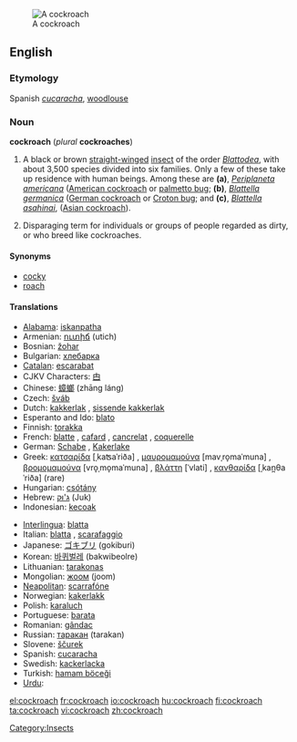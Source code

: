 [[Image:Madagascan.hissing.cockroach.750pix.jpg|thumb|A cockroach]]
==English==
{{wikipedia}}
===Etymology===
Spanish ''[[cucaracha]]'', [[woodlouse]]

===Noun===
'''cockroach''' (''plural'' '''cockroaches''')

#{{zoology}} A black or brown [[straight]][[-winged]] [[insect]] of the order ''[[Blattodea]]'', with about 3,500 species divided into six families. Only a few of these take up residence with human beings. Among these are '''(a)''', ''[[Periplaneta americana]]'' ([[American cockroach]] or [[palmetto bug]]; '''(b)''', ''[[Blattella germanica]]'' ([[German cockroach]] or [[Croton bug]]; and '''(c)''', ''[[Blattella asahinai]]'', ([[Asian cockroach]]). 
# Disparaging term for individuals or groups of people regarded as dirty, or who breed like cockroaches.

====Synonyms====
*[[cocky]] {{italbrac|Australia|colloquial}}
*[[roach]] {{italbrac|US}}

====Translations====
{{top}}
*[[Alabama]]: [[iskanpatha]]
*Armenian: [[ուտիճ]] (utich)
*Bosnian: [[žohar]] {{m}}
*Bulgarian: [[хлебарка]] {{f}}
*[[Catalan]]: [[escarabat]] {{m}}
*CJKV Characters: [[甴]] {{italbrac|Cantonese}}
*Chinese: [[蟑螂]] (zh&#257;ng l&#225;ng)
*Czech: [[šváb]] {{m}}
*Dutch: [[kakkerlak]] {{m}}, [[sissende kakkerlak]] {{m}}
*Esperanto and Ido: [[blato]]
*Finnish: [[torakka]]
*French: [[blatte]] {{f}}, [[cafard]] {{m}}, [[cancrelat]] {{m}}, [[coquerelle]] {{f}} {{italbrac|Quebec}}
*German: [[Schabe]] {{f}}, [[Kakerlake]] {{m}}
*Greek: [[κατσαρίδα]] [ˌkaʦaˈriða] {{f}}, [[μαυρομαμούνα]] [mavˌro̞maˈmuna] {{f}}, [[βρομομαμούνα]] [vro̞ˌmo̞maˈmuna] {{f}}, [[βλάττη]] [ˈvlati] {{f}}, [[κανθαρίδα]] [ˌkan̪θaˈriða] (rare) {{f}}
*Hungarian: [[csótány]]
*Hebrew: [[ג'וק|ג'וּק]] (Juk) {{m}}
*Indonesian: [[kecoak]]
{{mid}}
*[[Interlingua]]: [[blatta]]
*Italian: [[blatta]] {{f}}, [[scarafaggio]] {{m}}
*Japanese: [[ゴキブリ]] (gokiburi)
*Korean: [[바퀴벌레]] (bakwibeolre)
*Lithuanian: [[tarakonas]] {{m}}
*Mongolian: [[жоом]] (joom)
*[[Neapolitan]]: [[scarrafóne]]
*Norwegian: [[kakerlakk]] {{m}}
*Polish: [[karaluch]] {{m}}
*Portuguese: [[barata]] {{f}}
*Romanian: [[gândac]] {{m}}
*Russian: [[таракан]] (tarakan) {{m}}
*Slovene: [[ščurek]] {{m}}
*Spanish: [[cucaracha]] {{m}}
*Swedish: [[kackerlacka]]
*Turkish: [[hamam böceği]]
*[[Urdu]]: {{URchar[[جهنگر]]}}
{{bottom}}

[[Category:Insects]]

[[el:cockroach]]
[[fr:cockroach]]
[[io:cockroach]]
[[hu:cockroach]]
[[fi:cockroach]]
[[ta:cockroach]]
[[vi:cockroach]]
[[zh:cockroach]]